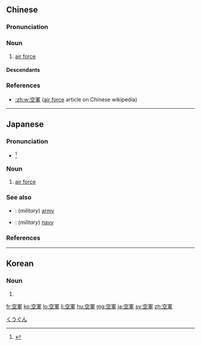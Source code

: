 {{also|空军}}
==Chinese==
{{zh-forms|s=空军}}

===Pronunciation===
{{zh-pron
|m=kōngjūn
|c=hung1 gwan1
|mn=khong-kun
|cat=n
}}

===Noun===
{{zh-noun}}

# [[air force]]

====Descendants====
{{CJKV||くうぐん|공군|không quân}}

===References===
* [[:zh:w:空軍]] ([[air force]] article on Chinese wikipedia)

----

==Japanese==
{{ja-kanjitab|くう|ぐん|yomi=o}}

===Pronunciation===
* {{ja-accent-common|h|く|うぐん}}<ref>{{R:NHK Hatsuon}}</ref>

===Noun===
{{ja-noun|くうぐん}}

# {{lb|ja|military}} [[air force]]

===See also===
* {{ja-r|陸軍|りくぐん}}: (''military'') [[army]]
* {{ja-r|海軍|かいぐん}}: (''military'') [[navy]]

===References===
<references/>

[[Category:ja:Military|くうぐん]]

----

==Korean==
{{ko-hanjatab}}

===Noun===
{{ko-noun|hangeul=공군}}

# {{hanja form of|공군|air force}}

[[fr:空軍]]
[[ko:空軍]]
[[lo:空軍]]
[[li:空軍]]
[[hu:空軍]]
[[mg:空軍]]
[[ja:空軍]]
[[sv:空軍]]
[[zh:空軍]]